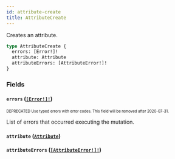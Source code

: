 ```yaml
---
id: attribute-create
title: AttributeCreate
---
```


Creates an attribute.

```graphql
type AttributeCreate {
  errors: [Error!]!
  attribute: Attribute
  attributeErrors: [AttributeError!]!
}
```

### Fields

#### `errors` ([`[Error!]!`](/api-reference/objects/error.mdx))

<sub><sup><span className="deprecatedTag">DEPRECATED</span> Use typed errors with error codes. This field will be removed after 2020-07-31.</sup></sub>

List of errors that occurred executing the mutation.

#### `attribute` ([`Attribute`](/api-reference/objects/attribute.mdx))

#### `attributeErrors` ([`[AttributeError!]!`](/api-reference/objects/attribute-error.mdx))
